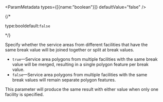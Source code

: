 


<ParamMetadata types={[{name:"boolean"}]} defaultValue="false" />

{/* <p class="space-x-2"><span class="font-sm text-color-3">type:bool</span><span class="font-bold text-[#6d29cc]">default:`false`</span></p> */}

Specify whether the service areas from different facilities that have the same break value will be joined together or split at break values. 

-   `true`—Service area polygons from multiple facilities with the same break value will be merged, resulting in a single polygon feature per break value. 
-   `false`—Service area polygons from multiple facilities with the same break values will remain separate polygon features. 

This parameter will produce the same result with either value when only one facility is specified.

